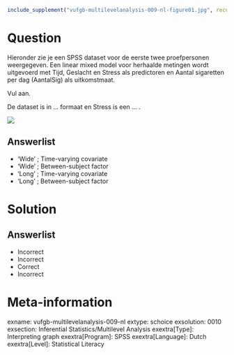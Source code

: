 ```{r, echo = FALSE, results = "hide"}
include_supplement("vufgb-multilevelanalysis-009-nl-figure01.jpg", recursive = TRUE)
```

Question
========

Hieronder zie je een SPSS dataset voor de eerste twee proefpersonen weergegeven. Een linear mixed model voor herhaalde metingen wordt uitgevoerd met Tijd, Geslacht en Stress als predictoren en Aantal sigaretten per dag (AantalSig) als uitkomstmaat. 

Vul aan.

De dataset is in ... formaat en Stress is een ... .

![](vufgb-multilevelanalysis-009-nl-figure01.jpg)
  
Answerlist
----------
* ‘Wide’ ; Time-varying covariate
* ‘Wide’ ; Between-subject factor
* ‘Long’ ; Time-varying covariate
* ‘Long’ ; Between-subject factor

Solution
========

Answerlist
----------
* Incorrect
* Incorrect
* Correct
* Incorrect

Meta-information
================
exname: vufgb-multilevelanalysis-009-nl
extype: schoice
exsolution: 0010
exsection: Inferential Statistics/Multilevel Analysis
exextra[Type]: Interpreting graph
exextra[Program]: SPSS
exextra[Language]: Dutch
exextra[Level]: Statistical Literacy